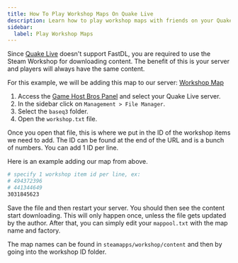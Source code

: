 ```yaml
---
title: How To Play Workshop Maps On Quake Live
description: Learn how to play workshop maps with friends on your Quake Live dedicated server.
sidebar:
  label: Play Workshop Maps
---
```


Since [Quake Live](https://www.gamehostbros.com/quake-live-server-hosting/) doesn't support FastDL, you are required to use the Steam Workshop for downloading content. The benefit of this is your server and players will always have the same content.

For this example, we will be adding this map to our server: [Workshop Map](https://steamcommunity.com/sharedfiles/filedetails/?id=3031845623)
<Steps>
1. Access the [Game Host Bros Panel](https://panel.gamehostbros.com/) and select your Quake Live server.
2. In the sidebar click on `Management > File Manager`.
3. Select the `baseq3` folder.
4. Open the `workshop.txt` file.
</Steps>
Once you open that file, this is where we put in the ID of the workshop items we need to add. The ID can be found at the end of the URL and is a bunch of numbers. You can add 1 ID per line.

Here is an example adding our map from above.

```bash title="workshop.txt"
# specify 1 workshop item id per line, ex:
# 494372396
# 441344649
3031845623
```

Save the file and then restart your server. You should then see the content start downloading. This will only happen once, unless the file gets updated by the author. After that, you can simply edit your `mappool.txt` with the map name and factory.

The map names can be found in `steamapps/workshop/content` and then by going into the workshop ID folder.